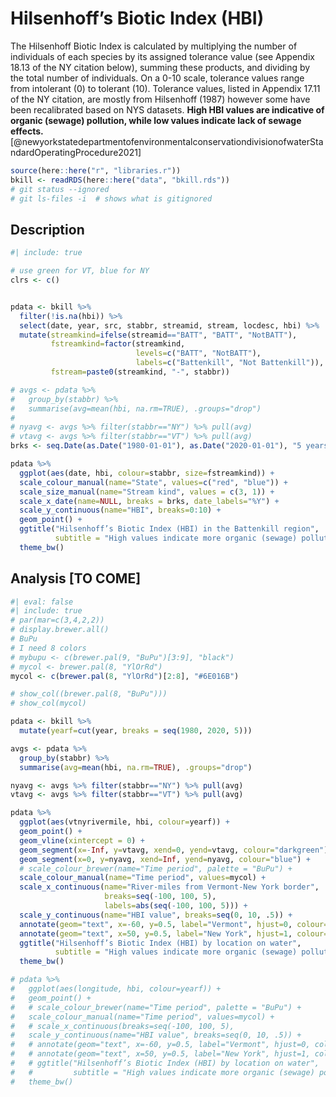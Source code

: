 

# Hilsenhoff's Biotic Index (HBI)

The Hilsenhoff Biotic Index is calculated by multiplying the number of individuals of each species by its assigned tolerance value (see Appendix 18.13 of the NY citation below), summing these products, and dividing by the total number of individuals. On a 0-10 scale, tolerance values range from intolerant (0) to tolerant (10). Tolerance values, listed in Appendix 17.11 of the NY citation, are mostly from Hilsenhoff (1987) however some have been recalibrated based on NYS datasets. **High HBI values are indicative of organic (sewage) pollution, while low values indicate lack of sewage effects.** [@newyorkstatedepartmentofenvironmentalconservationdivisionofwaterStandardOperatingProcedure2021]

```r

source(here::here("r", "libraries.r"))
bkill <- readRDS(here::here("data", "bkill.rds"))
# git status --ignored
# git ls-files -i  # shows what is gitignored

```

## Description

```r
#| include: true

# use green for VT, blue for NY
clrs <- c()


pdata <- bkill %>%
  filter(!is.na(hbi)) %>%
  select(date, year, src, stabbr, streamid, stream, locdesc, hbi) %>%
  mutate(streamkind=ifelse(streamid=="BATT", "BATT", "NotBATT"),
         fstreamkind=factor(streamkind, 
                            levels=c("BATT", "NotBATT"),
                            labels=c("Battenkill", "Not Battenkill")),
         fstream=paste0(streamkind, "-", stabbr))

# avgs <- pdata %>%
#   group_by(stabbr) %>%
#   summarise(avg=mean(hbi, na.rm=TRUE), .groups="drop")
# 
# nyavg <- avgs %>% filter(stabbr=="NY") %>% pull(avg)
# vtavg <- avgs %>% filter(stabbr=="VT") %>% pull(avg)
brks <- seq.Date(as.Date("1980-01-01"), as.Date("2020-01-01"), "5 years")

pdata %>%
  ggplot(aes(date, hbi, colour=stabbr, size=fstreamkind)) +
  scale_colour_manual(name="State", values=c("red", "blue")) +
  scale_size_manual(name="Stream kind", values = c(3, 1)) +
  scale_x_date(name=NULL, breaks = brks, date_labels="%Y") +
  scale_y_continuous(name="HBI", breaks=0:10) +
  geom_point() +
  ggtitle("Hilsenhoff’s Biotic Index (HBI) in the Battenkill region",
          subtitle = "High values indicate more organic (sewage) pollution") +
  theme_bw()

```

## Analysis \[TO COME\]

```r
#| eval: false
#| include: true
# par(mar=c(3,4,2,2))
# display.brewer.all()
# BuPu
# I need 8 colors
# mybupu <- c(brewer.pal(9, "BuPu")[3:9], "black")
# mycol <- brewer.pal(8, "YlOrRd")
mycol <- c(brewer.pal(8, "YlOrRd")[2:8], "#6E016B")

# show_col((brewer.pal(8, "BuPu")))
# show_col(mycol)

pdata <- bkill %>%
  mutate(yearf=cut(year, breaks = seq(1980, 2020, 5)))

avgs <- pdata %>%
  group_by(stabbr) %>%
  summarise(avg=mean(hbi, na.rm=TRUE), .groups="drop")

nyavg <- avgs %>% filter(stabbr=="NY") %>% pull(avg)
vtavg <- avgs %>% filter(stabbr=="VT") %>% pull(avg)

pdata %>%
  ggplot(aes(vtnyrivermile, hbi, colour=yearf)) +
  geom_point() +
  geom_vline(xintercept = 0) +
  geom_segment(x=-Inf, y=vtavg, xend=0, yend=vtavg, colour="darkgreen") +
  geom_segment(x=0, y=nyavg, xend=Inf, yend=nyavg, colour="blue") +
  # scale_colour_brewer(name="Time period", palette = "BuPu") +
  scale_colour_manual(name="Time period", values=mycol) +
  scale_x_continuous(name="River-miles from Vermont-New York border",
                     breaks=seq(-100, 100, 5),
                     labels=abs(seq(-100, 100, 5))) +
  scale_y_continuous(name="HBI value", breaks=seq(0, 10, .5)) +
  annotate(geom="text", x=-60, y=0.5, label="Vermont", hjust=0, colour="darkgreen") +
  annotate(geom="text", x=50, y=0.5, label="New York", hjust=1, colour="blue") +
  ggtitle("Hilsenhoff’s Biotic Index (HBI) by location on water",
          subtitle = "High values indicate more organic (sewage) pollution") +
  theme_bw()

# pdata %>%
#   ggplot(aes(longitude, hbi, colour=yearf)) +
#   geom_point() +
#   # scale_colour_brewer(name="Time period", palette = "BuPu") +
#   scale_colour_manual(name="Time period", values=mycol) +
#   # scale_x_continuous(breaks=seq(-100, 100, 5),                     labels=abs(seq(-100, 100, 5))) +
#   scale_y_continuous(name="HBI value", breaks=seq(0, 10, .5)) +
#   # annotate(geom="text", x=-60, y=0.5, label="Vermont", hjust=0, colour="darkgreen") +
#   # annotate(geom="text", x=50, y=0.5, label="New York", hjust=1, colour="blue") +
#   # ggtitle("Hilsenhoff’s Biotic Index (HBI) by location on water",
#   #         subtitle = "High values indicate more organic (sewage) pollution") +
#   theme_bw()


```
